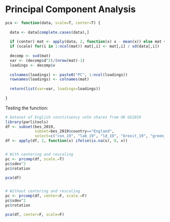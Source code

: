# Principal Component Analysis

<!-- Discussion of the model goes here -->

```r

pca <- function(data, scale=T, center=T) {
  
  data <- data[complete.cases(data),]
  
  if (center) mat <- apply(data, 2, function(x) x - mean(x)) else mat <- data
  if (scale) for(i in 1:ncol(mat)) mat[,i] <- mat[,i] / sd(data[,i])
  
  decomp <- svd(mat)
  var <- (decomp$d^2)/(nrow(mat)-1)
  loadings <- decomp$v
  
  colnames(loadings) <- paste0("PC", 1:ncol(loadings))
  rownames(loadings) <- colnames(mat)
  
  return(list(var=var, loadings=loadings))
  
}


```

Testing the function:

```r

# Dataset of English constituency vote shares from UK GE2019
library(parlitools)
df <- subset(bes_2019, 
             subset=bes_2019$country=="England",
             select=c("con_19", "lab_19", "ld_19", "brexit_19", "green_19", "other_19"))
df <- apply(df, 2, function(x) ifelse(is.na(x), 0, x))


# With centering and rescaling
pc <- prcomp(df, scale.=T)
pc$sdev^2
pc$rotation

pca(df)


# Without centering and rescaling
pc <- prcomp(df, center=F, scale.=F)
pc$sdev^2
pc$rotation

pca(df, center=F, scale=F)



```
